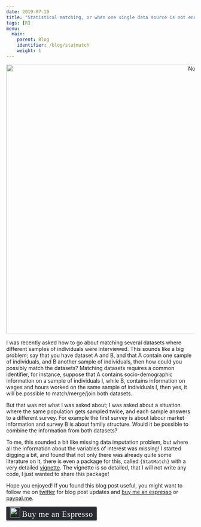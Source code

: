 ```yaml
---
date: 2019-07-19
title: "Statistical matching, or when one single data source is not enough"
tags: [R]
menu:
  main:
    parent: Blog
    identifier: /blog/statmatch
    weight: 1
---
```


<div style="text-align:center;">
  <a href="https://en.wikipedia.org/wiki/Row_and_column_vectors">
    <img src="/img/columns.jpg" title = "Not that kind of columns" width="1119" height="720"></a>
</div>

I was recently asked how to go about matching several datasets where different samples of 
individuals were interviewed. This sounds like a big problem; say that you have dataset A and B,
and that A contain one sample of individuals, and B another sample of individuals, then how could
you possibly match the datasets? Matching datasets requires a common identifier, for instance, 
suppose that A contains socio-demographic information on a sample of individuals I, while B, 
contains information on wages and hours worked on the same sample of individuals I, then yes, 
it will be possible to match/merge/join both datasets.

But that was not what I was asked about; I was asked about a situation where the same population
gets sampled twice, and each sample answers to a different survey. For example the first survey
is about labour market information and survey B is about family structure. Would it be possible to
combine the information from both datasets?

To me, this sounded a bit like missing data imputation problem, but where all the information
about the variables of interest was missing! I started digging a bit, and found that not only there
was already quite some literature on it, there is even a package for this, called `{StatMatch}` with 
a very detailed [vignette](https://cran.r-project.org/web/packages/StatMatch/vignettes/Statistical_Matching_with_StatMatch.pdf).
The vignette is so detailed, that I will not write any code, I just wanted to share this package!

Hope you enjoyed! If you found this blog post useful, you might want to follow 
me on [twitter](https://www.twitter.com/brodriguesco) for blog post updates and 
[buy me an espresso](https://www.buymeacoffee.com/brodriguesco) or [paypal.me](https://www.paypal.me/brodriguesco).

<style>.bmc-button img{width: 27px !important;margin-bottom: 1px !important;box-shadow: none !important;border: none !important;vertical-align: middle !important;}.bmc-button{line-height: 36px !important;height:37px !important;text-decoration: none !important;display:inline-flex !important;color:#ffffff !important;background-color:#272b30 !important;border-radius: 3px !important;border: 1px solid transparent !important;padding: 1px 9px !important;font-size: 22px !important;letter-spacing:0.6px !important;box-shadow: 0px 1px 2px rgba(190, 190, 190, 0.5) !important;-webkit-box-shadow: 0px 1px 2px 2px rgba(190, 190, 190, 0.5) !important;margin: 0 auto !important;font-family:'Cookie', cursive !important;-webkit-box-sizing: border-box !important;box-sizing: border-box !important;-o-transition: 0.3s all linear !important;-webkit-transition: 0.3s all linear !important;-moz-transition: 0.3s all linear !important;-ms-transition: 0.3s all linear !important;transition: 0.3s all linear !important;}.bmc-button:hover, .bmc-button:active, .bmc-button:focus {-webkit-box-shadow: 0px 1px 2px 2px rgba(190, 190, 190, 0.5) !important;text-decoration: none !important;box-shadow: 0px 1px 2px 2px rgba(190, 190, 190, 0.5) !important;opacity: 0.85 !important;color:#82518c !important;}</style><link href="https://fonts.googleapis.com/css?family=Cookie" rel="stylesheet"><a class="bmc-button" target="_blank" href="https://www.buymeacoffee.com/brodriguesco"><img src="https://www.buymeacoffee.com/assets/img/BMC-btn-logo.svg" alt="Buy me an Espresso"><span style="margin-left:5px">Buy me an Espresso</span></a>

